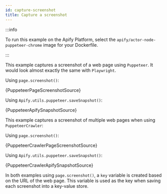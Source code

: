 ```yaml
---
id: capture-screenshot
title: Capture a screenshot
---
```




:::info

To run this example on the Apify Platform, select the `apify/actor-node-puppeteer-chrome` image for your Dockerfile.

:::

This example captures a screenshot of a web page using `Puppeteer`. It would look almost exactly the same with `Playwright`.

<Tabs>
<TabItem value="pagescreenshot" label="PageScreenshot" default>

Using `page.screenshot()`:

<CodeBlock className="language-js">
	{PuppeteerPageScreenshotSource}
</CodeBlock>

</TabItem>

<TabItem value="apifysnapshot" label="ApifySnapshot" default>

Using `Apify.utils.puppeteer.saveSnapshot()`:

<CodeBlock className="language-js">
	{PuppeteerApifySnapshotSource}
</CodeBlock>

</TabItem>
</Tabs>

This example captures a screenshot of multiple web pages when using `PuppeteerCrawler`:

<Tabs>
<TabItem value="pagescreenshot" label="PageScreenshot" default>

Using `page.screenshot()`:

<CodeBlock className="language-js">
	{PuppeteerCrawlerPageScreenshotSource}
</CodeBlock>

</TabItem>

<TabItem value="apifysnapshot" label="ApifySnapshot" default>

Using `Apify.utils.puppeteer.saveSnapshot()`:

<CodeBlock className="language-js">
	{PuppeteerCrawlerApifySnapshotSource}
</CodeBlock>

</TabItem>
</Tabs>

In both examples using `page.screenshot()`, a `key` variable is created based on the URL of the web page.
 This variable is used as the key when saving each screenshot into a key-value store.
